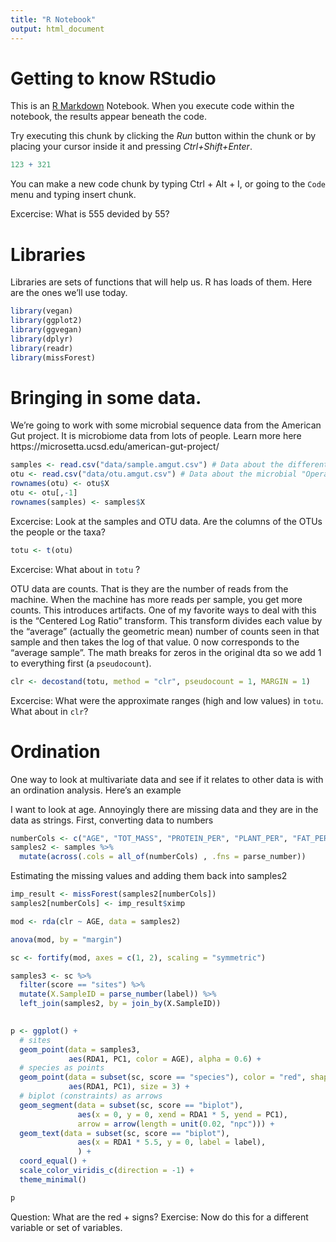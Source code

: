 ```yaml
---
title: "R Notebook"
output: html_document
---
```


# Getting to know RStudio

This is an [R Markdown](http://rmarkdown.rstudio.com) Notebook. When you execute code within the notebook, the results appear beneath the code. 

Try executing this chunk by clicking the *Run* button within the chunk or by placing your cursor inside it and pressing *Ctrl+Shift+Enter*. 

```r
123 + 321
```

You can make a new code chunk by typing Ctrl + Alt + I, or going to the `Code` menu and typing insert chunk.

Excercise: What is 555 devided by 55?

# Libraries
Libraries are sets of functions that will help us. R has loads of them. Here are the ones we'll use today.
```r
library(vegan)
library(ggplot2)
library(ggvegan)
library(dplyr)
library(readr)
library(missForest)
```


# Bringing in some data. 
We're going to work with some microbial sequence data from the American Gut project.
It is microbiome data from lots of people. Learn more here
https://microsetta.ucsd.edu/american-gut-project/

```r
samples <- read.csv("data/sample.amgut.csv") # Data about the different study participants
otu <- read.csv("data/otu.amgut.csv") # Data about the microbial "Operational Taxonomic Units (OTUs)
rownames(otu) <- otu$X
otu <- otu[,-1]
rownames(samples) <- samples$X
```

Excercise:  Look at the samples and OTU data. Are the columns of the OTUs the people or the taxa?
```r
totu <- t(otu)
```

Excercise: What about in `totu` ?

OTU data are counts. That is they are the number of reads from the machine. When the machine has more reads per sample, you get more counts. This introduces artifacts. One of my favorite ways to deal with this is the
"Centered Log Ratio" transform. This transform divides each value by the "average" (actually the geometric mean) number of counts seen in that sample and then takes the log of that value. 0 now corresponds to the "average sample". 
The math breaks for zeros in the original dta so we add 1 to everything first (a `pseudocount`).

```r
clr <- decostand(totu, method = "clr", pseudocount = 1, MARGIN = 1)
```

Excercise: What were the approximate ranges (high and low values) in `totu`. What about in `clr`?

# Ordination
One way to look at multivariate data and see if it relates to other data is with an ordination analysis. Here's an example

I want to look at age. Annoyingly there are missing data and they are in the data as strings.
First, converting data to numbers
```r
numberCols <- c("AGE", "TOT_MASS", "PROTEIN_PER", "PLANT_PER", "FAT_PER")
samples2 <- samples %>%
  mutate(across(.cols = all_of(numberCols) , .fns = parse_number))
```
Estimating the missing values and adding them back into samples2
```r
imp_result <- missForest(samples2[numberCols])
samples2[numberCols] <- imp_result$ximp
```



```r
mod <- rda(clr ~ AGE, data = samples2)
```

```r
anova(mod, by = "margin")
```
```r
sc <- fortify(mod, axes = c(1, 2), scaling = "symmetric")

samples3 <- sc %>% 
  filter(score == "sites") %>%
  mutate(X.SampleID = parse_number(label)) %>%
  left_join(samples2, by = join_by(X.SampleID))
  

p <- ggplot() +
  # sites
  geom_point(data = samples3,
             aes(RDA1, PC1, color = AGE), alpha = 0.6) +
  # species as points
  geom_point(data = subset(sc, score == "species"), color = "red", shape = "+",
             aes(RDA1, PC1), size = 3) +
  # biplot (constraints) as arrows
  geom_segment(data = subset(sc, score == "biplot"),
               aes(x = 0, y = 0, xend = RDA1 * 5, yend = PC1),
               arrow = arrow(length = unit(0.02, "npc"))) +
  geom_text(data = subset(sc, score == "biplot"),
               aes(x = RDA1 * 5.5, y = 0, label = label),
               ) +
  coord_equal() +
  scale_color_viridis_c(direction = -1) + 
  theme_minimal()

p
```
Question: What are the red + signs?
Exercise: Now do this for a different variable or set of variables.
